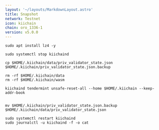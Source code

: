 ```yaml
---
layout: '~/layouts/MarkdownLayout.astro'
title: Snapshot
network: Testnet
icon: kiichain
chain: oro_1336-1
version: v5.0.0
---
```



```
sudo apt install lz4 -y
```
```
sudo systemctl stop kiichaind
```
```
cp $HOME/.kiichain/data/priv_validator_state.json $HOME/.kiichain/priv_validator_state.json.backup
```
```
rm -rf $HOME/.kiichain/data
rm -rf $HOME/.kiichain/wasm
```
```
kiichaind tendermint unsafe-reset-all --home $HOME/.kiichain --keep-addr-book
```
```

```
```
mv $HOME/.kiichain/priv_validator_state.json.backup $HOME/.kiichain/data/priv_validator_state.json
```
```
sudo systemctl restart kiichaind
sudo journalctl -u kiichaind -f -o cat
```
